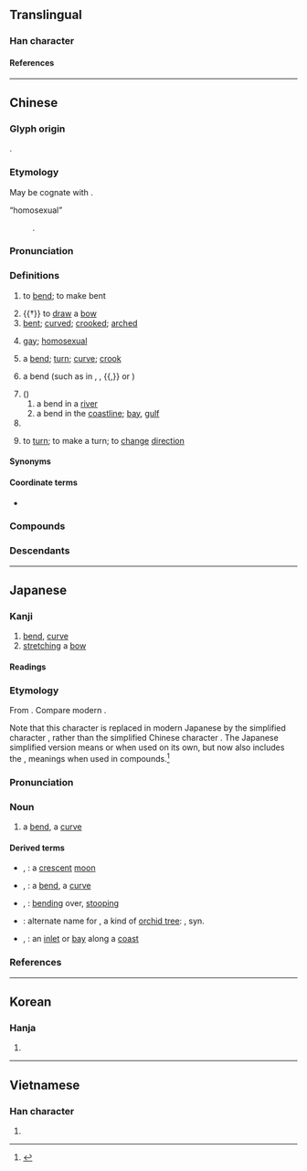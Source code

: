 {{also|弯}}
{{character info}}
==Translingual==

===Han character===
{{Han char|rn=57|rad=弓|as=19|sn=22|canj=VFN|four=22207|ids=⿱䜌弓}}

====References====
{{Han ref|kx=0361.280|dkj=09904|dj=0680.060|hdz=21005.220|uh=5F4E}}

----

==Chinese==
{{zh-forms|s=弯}}

===Glyph origin===
{{Han etym}}
{{Han compound|弓|䜌|c1=s|c2=p|t1=bow|ls=psc}}.

===Etymology===
May be cognate with {{och-l|迂||to bend}}.
; “homosexual”
: {{semantic loan|zh|en|bent}}.

===Pronunciation===
{{zh-pron
|m=wān
|ma=Zh-wān.oga
|m-s=
|c=waan1
|c-t=
|g=
|h=pfs=vân
|j=van1
|mb=
|md=uăng
|mn=oaiⁿ/oan
|mn_note=oaiⁿ - vernacular; oan - literary
|mn-t=uêng1/uang1
|mn-t_note=uêng1 - Chaozhou; uang1 - Shantou
|w=1ue
|x=
|mc=y
|oc=y
|cat=v,a,n,cls
}}

===Definitions===
{{zh-hanzi}}

# to [[bend]]; to make bent
#: {{zh-x|彎腰|to bend over}}
# {{†}} to [[draw]] a [[bow]]
# [[bent]]; [[curved]]; [[crooked]]; [[arched]]
#: {{zh-x|彎曲|bent}}
#: {{zh-x|彎路|curved road}}
#: {{zh-ant|直}}
# {{lb|zh|neologism|slang}} [[gay]]; [[homosexual]]
#: {{zh-x|彎男|gay man}}
#: {{zh-x|變 彎|to become gay}}
#: {{zh-ant|直}}
# a [[bend]]; [[turn]]; [[curve]]; [[crook]]
#: {{zh-x|彎子|a bend}}
#: {{zh-x|拐彎|to turn (at a corner)}}
# {{lb|zh|Chinese calligraphy}} a bend (such as in {{m|mul|㇉}}, {{m|mul|㇌}}, {{m|mul|㇟}}{{,}} or {{m|mul|㇠}})
# ({{zh-l|灣}})
## a bend in a [[river]]
## a bend in the [[coastline]]; [[bay]], [[gulf]]
# {{zh-classifier|[[bent]] objects, such as a quarter moon}}
# {{lb|zh|Penang|_|Hokkien}} to [[turn]]; to make a turn; to [[change]] [[direction]]

====Synonyms====
{{zh-dial|轉}}

====Coordinate terms====
* {{list:basic character strokes/zh}}

===Compounds===
{{zh-der|彎曲|彎弓|彎弓搭箭|彎度|急轉彎|彎腰駝背|急彎|彎路|彎跧|彎彎曲曲|彎子|彎道|大轉彎|彎奔|一彎|寧折不彎|截彎取直|拐彎抹角|曲曲彎彎|畫黛彎蛾|拐彎|盤馬彎弓|曲裡拐彎|拉彎兒|轉彎子|臂彎|繞彎子|轉彎|繞彎兒|轉彎抹角|遛彎兒|彎鉤|豎折彎鉤}}

===Descendants===
{{CJKV|彎|わん|만|loan}}

{{zh-cat|Elementary|Sexual orientations}}

----

==Japanese==
{{ja-kanji forms|弯|彎}}

===Kanji===
{{ja-kanji|grade=|rs=弓19|shin=弯}}

# [[bend]], [[curve]]
# [[stretching]] a [[bow]]

====Readings====
{{ja-readings
|goon=えん<ゑん
|kanon=わん
|kun=ひ-く, ひきまかな-う
}}

===Etymology===
{{ja-kanjitab|わん|yomi=on}}
From {{bor|ja|ltc|彎|tr=*quan|sort=わん}}. Compare modern {{cog|cmn|-}} {{zh-l|彎|tr=wān}}.

Note that this character is replaced in modern Japanese by the simplified character {{m|ja|湾|tr=wan}}, rather than the simplified Chinese character {{m|zh|弯|tr=wān||bend, curve}}. The Japanese simplified version means {{m|en|bay}} or {{m|en|inlet}} when used on its own, but now also includes the {{m|en|bend}}, {{m|en|curve}} meanings when used in compounds.<ref name="KDJ">{{R:Kokugo Dai Jiten}}</ref>

===Pronunciation===
{{ja-pron|yomi=kanon|acc=1|わん}}

===Noun===
{{ja-noun|わん|shin=弯}}

# a [[bend]], a [[curve]]

====Derived terms====
{{der-top}}
* {{ja-l|彎月}}, {{ja-l|湾月|わんげつ|wangetsu}}: a [[crescent]] [[moon]]
* {{ja-l|彎曲}}, {{ja-l|湾曲|わんきょく|wankyoku}}: a [[bend]], a [[curve]]
* {{ja-l|彎屈}}, {{ja-l|湾屈|わんくつ|wankutsu}}: [[bending]] over, [[stooping]]
* {{ja-l|彎珠|わんじゅ|wanju}}: alternate name for {{m|ja|袴葛|tr=hakamakazura}}, a kind of [[orchid tree]]: {{taxlink|Phanera japonica|species|ver=210307}}, syn. {{taxlink|Bauhinia japonica|species|ver=200721}}
* {{ja-l|彎入}}, {{ja-l|湾入|わんにゅう|wannyū}}: an [[inlet]] or [[bay]] along a [[coast]]
{{der-bottom}}

===References===
<references/>

----

==Korean==

===Hanja===
{{ko-hanja|만}}

# {{rfdef|ko|sort=弓19}}

----

==Vietnamese==

===Han character===
{{vi-readings|rs=弓19|reading=[[loan]], [[thoăn]]}}

# {{rfdef|vi|sort=弓19}}

{{cln|vi|Han tu}}